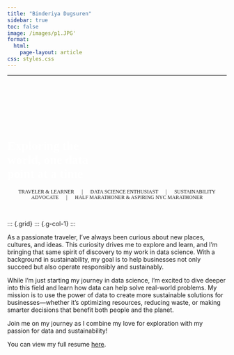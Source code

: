 ```yaml
---
title: "Binderiya Dugsuren"
sidebar: true
toc: false
image: /images/p1.JPG'
format:
  html:
    page-layout: article
css: styles.css
---
```


---
```{=html}
<!-- Bug in hero - only displays properly with empty div at the top -->
<div>
<div class="jumbotron bgimg">
  <div class="container">
    <h1 class="display-4"></h1>
    <p class="lead"></p>
  </div>
</div>
<style type="text/css">
.bgimg {
  background-image: url('/images/p1.JPG');
  Background-size: cover;
}
.lead {
    font-family: "Zilla Slab";
    text-align: center;
}
.hero-quote {
  font-family: "Zilla Slab";
  font-color: white;
  color: white;
}

.fw-bold {
  /* font-family: "Zilla Slab Highlight"; */
  font-style: bold !important;
  color: white !important;
}
</style>
<div class="p-5 mb-4 bg-light rounded-3 bgimg">
  <br><br><br><br>
  <div class="hero-quote">
    <h1 class="display-5 fw-bold">Exploring the<br>world, one data <br>point at a time</h1>
  </div>
</div>
<p class="lead">
   <small class="text-hero">TRAVELER & LEARNER &emsp; | &emsp; DATA SCIENCE ENTHUSIAST &emsp; | &emsp; SUSTAINABILITY ADVOCATE &emsp; | &emsp; HALF MARATHONER & ASPIRING NYC MARATHONER</small>
</p>
```


<br>

::: {.grid}
::: {.g-col-1}
:::

::: {.g-col-10}



As a passionate traveler, I’ve always been curious about new places, cultures, and ideas. This curiosity drives me to explore and learn, and I’m bringing that same spirit of discovery to my work in data science. With a background in sustainability, my goal is to help businesses not only succeed but also operate responsibly and sustainably.

While I’m just starting my journey in data science, I’m excited to dive deeper into this field and learn how data can help solve real-world problems. My mission is to use the power of data to create more sustainable solutions for businesses—whether it's optimizing resources, reducing waste, or making smarter decisions that benefit both people and the planet.

Join me on my journey as I combine my love for exploration with my passion for data and sustainability!


:::

You can view my full resume [here](resume.qmd).